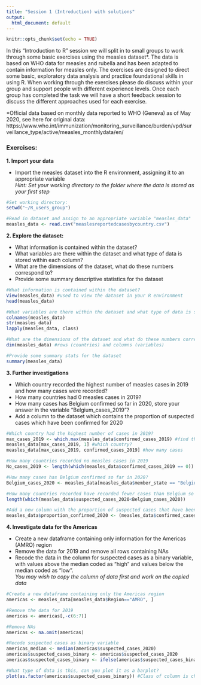 ```yaml
---
title: "Session 1 (Introduction) with solutions"
output:
  html_document: default
---
```


```r
knitr::opts_chunk$set(echo = TRUE)

```

In this "Introduction to R" session we will split in to small groups to work through some basic exercises using the measles dataset\*. The data is based on WHO data for measles and rubella and has been adapted to contain information for measles only. The exercises are designed to direct some basic, exploratory data analysis and practice foundational skills in using R. When working through the exercises please do discuss within your group and support people with different experience levels. Once each group has completed the task we will have a short feedback session to discuss the different approaches used for each exercise. 

\*Official data based on monthly data reported to WHO (Geneva) as of May 2020, see here for original data: https://www.who.int/immunization/monitoring_surveillance/burden/vpd/surveillance_type/active/measles_monthlydata/en/

### Exercises: 
**1. Import your data**  

- Import the measles dataset into the R environment, assigning it to an appropriate variable  
*Hint: Set your working directory to the folder where the data is stored as your first step*

```r

#Set working directory:
setwd("~/R_users_group")

#Read in dataset and assign to an appropriate variable "measles_data"
measles_data <- read.csv("measlesreportedcasesbycountry.csv")

```

**2. Explore the dataset:**  

- What information is contained within the dataset?  
- What variables are there within the dataset and what type of data is stored within each column?  
- What are the dimensions of the dataset, what do these numbers correspond to?  
- Provide some summary descriptive statistics for the dataset  

```r

#What information is contained within the dataset?
View(measles_data) #used to view the dataset in your R environment
head(measles_data)

#What variables are there within the dataset and what type of data is stored within each column
colnames(measles_data)
str(measles_data)
lapply(measles_data, class)

#What are the dimensions of the dataset and what do these numbers correspond to?
dim(measles_data) #rows (countries) and columns (variables)

#Provide some summary stats for the dataset
summary(measles_data)

```


**3. Further investigations**

- Which country recorded the highest number of measles cases in 2019 and how many cases were recorded?  
- How many countries had 0 measles cases in 2019?  
- How many cases has Belgium confirmed so far in 2020, store your answer in the variable "Belgium_cases_2019"?  
- Add a column to the dataset which contains the proportion of suspected cases which have been confirmed for 2020  

```r
#Which country had the highest number of cases in 2019?
max_cases_2019 <- which.max(measles_data$confirmed_cases_2019) #find the index
measles_data[max_cases_2019, 1] #which country?
measles_data[max_cases_2019, confirmed_cases_2019] #how many cases

#How many countries recorded no measles cases in 2019
No_cases_2019 <- length(which(measles_data$confirmed_cases_2019 == 0))

#How many cases has Belgium confirmed so far in 2020?
Belgium_cases_2020 <- measles_data[measles_data$member_state == "Belgium", "suspected_cases_2020"]

#How many countries recorded have recorded fewer cases than Belgium so far in 2020?
length(which(measles_data$suspected_cases_2020<Belgium_cases_2020))

#Add a new column with the proportion of suspected cases that have been confirmed for 2020
measles_data$proportion_confirmed_2020 <- (measles_data$confirmed_cases_2020)/(measles_data$suspected_cases_2020)
```


**4. Investigate data for the Americas**  

- Create a new dataframe containing only information for the Americas (AMRO) region  
- Remove the data for 2019 and remove all rows containing NAs  
- Recode the data in the column for suspected cases as a binary variable, with values above the median coded as "high" and values below the median coded as "low".  
*You may wish to copy the column of data first and work on the copied data*

```r
#Create a new dataframe containing only the Americas region
americas <- measles_data[measles_data$Region=="AMRO", ]

#Remove the data for 2019
americas <- americas[,-c(6:7)]

#Remove NAs
americas <- na.omit(americas)

#Recode suspected cases as binary variable
americas_median <- median(americas$suspected_cases_2020)
americas$suspected_cases_binary <- americas$suspected_cases_2020
americas$suspected_cases_binary <- ifelse(americas$suspected_cases_binary>=americas_median, "High", "Low")

#What type of data is this, can you plot it as a barplot?
plot(as.factor(americas$suspected_cases_binary)) #Class of column is character data, so must be converted to a factor for plotting


```

